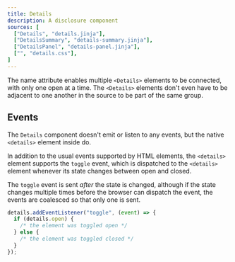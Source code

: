 ```yaml
---
title: Details
description: A disclosure component
sources: [
  ["Details", "details.jinja"],
  ["DetailsSummary", "details-summary.jinja"],
  ["DetailsPanel", "details-panel.jinja"],
  ["", "details.css"],
]
---
```


<Example name="ui.Details" />

The name attribute enables multiple `<Details>` elements to be connected, with only one open at a time. The `<Details>` elements don't even have to be adjacent to one another in the source to be part of the same group.

<Example name="ui.Accordion" />


## Events

The `Details` component doesn't emit or listen to any events, but the native `<details>` element inside do.

In addition to the usual events supported by HTML elements, the `<details>` element supports the `toggle` event,
which is dispatched to the `<details>` element whenever its state changes between open and closed.

The `toggle` event is sent *after* the state is changed, although if the state changes multiple times before the
browser can dispatch the event, the events are coalesced so that only one is sent.

```js
details.addEventListener("toggle", (event) => {
  if (details.open) {
    /* the element was toggled open */
  } else {
    /* the element was toggled closed */
  }
});
```
